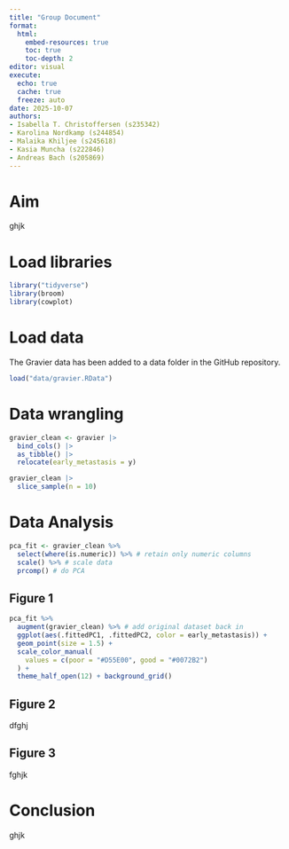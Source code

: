```yaml
---
title: "Group Document"
format:
  html:
    embed-resources: true
    toc: true
    toc-depth: 2
editor: visual
execute:
  echo: true
  cache: true
  freeze: auto
date: 2025-10-07
authors: 
- Isabella T. Christoffersen (s235342)
- Karolina Nordkamp (s244854)
- Malaika Khiljee (s245618)
- Kasia Muncha (s222846)
- Andreas Bach (s205869)
---
```


# Aim

ghjk

# Load libraries

```r
library("tidyverse")
library(broom) 
library(cowplot)
```

# Load data

The Gravier data has been added to a data folder in the GitHub repository.

```r
load("data/gravier.RData")
```

# Data wrangling

```r
gravier_clean <- gravier |>
  bind_cols() |>
  as_tibble() |>
  relocate(early_metastasis = y) 

gravier_clean |> 
  slice_sample(n = 10)
```

# Data Analysis

```r
pca_fit <- gravier_clean %>% 
  select(where(is.numeric)) %>% # retain only numeric columns
  scale() %>% # scale data
  prcomp() # do PCA
```

## Figure 1

```r
pca_fit %>%
  augment(gravier_clean) %>% # add original dataset back in
  ggplot(aes(.fittedPC1, .fittedPC2, color = early_metastasis)) + 
  geom_point(size = 1.5) +
  scale_color_manual(
    values = c(poor = "#D55E00", good = "#0072B2")
  ) +
  theme_half_open(12) + background_grid()
```

## Figure 2

dfghj

## Figure 3

fghjk

# Conclusion

ghjk

